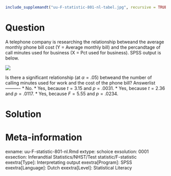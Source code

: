 ```r
include_supplemandt("uu-F-statistic-801-nl-tabel.jpg", recursive = TRUE)
```

Question
========
  
A telephone company is researching the relationship betweand the average monthly phone bill cost (Y = Average monthly bill) and the percandtage of call minutes used for business (X = Pct used for business). SPSS output is below. 

![](uu-F-statistic-801-nl-tabel.jpg)

Is there a significant relationship (at $\alpha = .05$) betweand the number of calling minutes used for work and the cost of the phone bill? 
Answerlist
----------
* No.
* Yes, because $t = 3.15$ and $p = .0031$.
* Yes, because $t = 2.36$ and $p = .0117$.
* Yes, because $F = 5.55$ and $p = .0234$. 


Solution
========

Meta-information
================
exname: uu-F-statistic-801-nl.Rmd
extype: schoice
exsolution: 0001
exsection: Inferandtial Statistics/NHST/Test statistic/F-statistic
exextra[Type]: Interpretating output
exextra[Program]: SPSS
exextra[Language]: Dutch
exextra[Level]: Statistical Literacy
